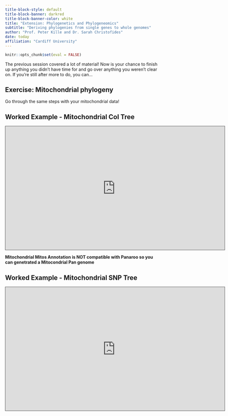 ```yaml
---
title-block-style: default
title-block-banner: darkred
title-block-banner-color: white
title: "Extension: Phylogenetics and Phylogeneomics"
subtitle: "Deriving phylogenies from single genes to whole genomes"
author: "Prof. Peter Kille and Dr. Sarah Christofides"
date: today
affiliation: "Cardiff University"
---
```


```r
knitr::opts_chunk$set(eval = FALSE)
```

The previous session covered a lot of material! Now is your chance to finish up anything you didn't have time for and go over anything you weren't clear on. If you're still after more to do, you can...

::: callout-important
## Exercise: Mitochondrial phylogeny

Go through the same steps with your mitochondrial data!
:::

::: {.callout-note collapse="true"}
## Worked Example - Mitochondrial CoI Tree

<iframe data-external="1" src="https://cardiff.cloud.panopto.eu/Panopto/Pages/Embed.aspx?id=38f6477d-3143-45f9-8876-b09d008dd522&amp;autoplay=false&amp;offerviewer=true&amp;showtitle=true&amp;showbrand=true&amp;captions=false&amp;interactivity=all" height="405" width="720" style="border: 1px solid #464646;" allowfullscreen allow="autoplay" aria-label="Panopto Embedded Video Player">

</iframe>
:::

**Mitochondrial Mitos Annotation is NOT compatible with Panaroo so you can genetrated a Mitocondrial Pan genome**

::: {.callout-note collapse="true"}
## Worked Example - Mitochondrial SNP Tree

<iframe data-external="1" src="https://cardiff.cloud.panopto.eu/Panopto/Pages/Embed.aspx?id=9ea4f21a-f15d-4901-839c-b09d00ad281e&amp;autoplay=false&amp;offerviewer=true&amp;showtitle=true&amp;showbrand=true&amp;captions=false&amp;interactivity=all" height="405" width="720" style="border: 1px solid #464646;" allowfullscreen allow="autoplay" aria-label="Panopto Embedded Video Player">

</iframe>
:::
